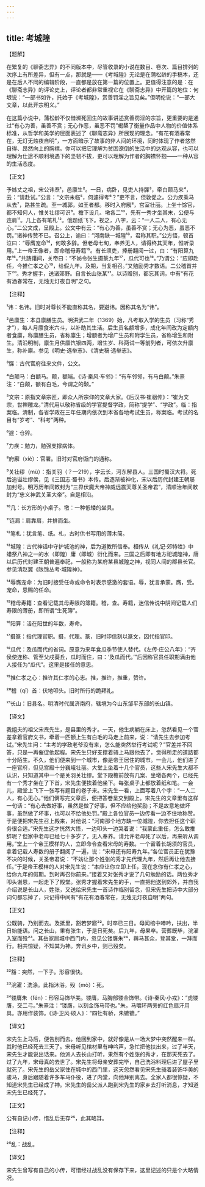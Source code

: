 ```yaml
---
---
---
```

title: 考城隍
---




【题解】


在繁复的《聊斋志异》的不同版本中，尽管收录的小说在数目、卷次、篇目排列的次序上有所差异，但有一点，那就是——《考城隍》无论是在蒲松龄的手稿本，还是在后人不同的编辑阶段，一直都是放在第一篇的位置上。更值得注意的是：在《聊斋志异》的评论史上，评论者都非常重视它在《聊斋志异》中开篇的地位：何垠说：“一部书如许，托始于《考城隍》，赏善罚淫之旨见矣。”但明伦说：“一部大文章，以此开宗明义。”

在这篇小说中，蒲松龄不仅借濒死回生的故事讲述赏善罚淫的宗旨，更重要的是通过“有心为善，虽善不赏；无心作恶，虽恶不罚”楬橥了衡量作品中人物的价值体系标准，从哲学和美学的层面表述了《聊斋志异》所展现的理念。“有花有酒春常在，无灯无烛夜自明”，一方面暗示了故事的非人间的环境，同时体现了作者悠然自得、昂然向上的胸襟。你可以把它理解为贫困潦倒的生活中的达观从容，也可以理解为仕途不顺利境遇下的坚韧不拔，更可以理解为作者的胸襟怀抱——一种从容的生活态度。


【正文】

予姊丈之祖，宋公讳焘¹，邑廪生²。一日，病卧，见吏人持牒³，牵白颠马来⁴，云：“请赴试。”公言：“文宗未临⁵，何遽得考⁶？”吏不言，但敦促之。公力疾乘马从去⁷，路甚生疏。至一城郭，如王者都。移时入府廨⁸，宫室壮丽。上坐十馀官，都不知何人，惟关壮缪可识⁹。檐下设几、墩各二¹⁰，先有一秀才坐其末，公便与连肩¹¹。几上各有笔札¹²。俄题纸飞下。视之，八字，云：“一人二人，有心无心。”二公文成，呈殿上。公文中有云：“有心为善，虽善不赏；无心为恶，虽恶不罚。”诸神传赞不已。召公上，谕曰：“河南缺一城隍¹³，君称其职。”公方悟，顿首泣曰：“辱膺宠命¹⁴，何敢多辞。但老母七旬，奉养无人，请得终其天年，惟听录用。”上一帝王像者，即命稽母寿籍¹⁵。有长须吏，捧册翻阅一过，白：“有阳算九年¹⁶。”共踌躇间，关帝曰：“不妨令张生摄篆九年¹⁷，瓜代可也¹⁸。”乃谓公：“应即赴任，今推仁孝之心¹⁹，给假九年。及期，当复相召。”又勉励秀才数语。二公稽首并下²⁰。秀才握手，送诸郊野。自言长山张某²¹。以诗赠别，都忘其词，中有“有花有酒春常在，无烛无灯夜自明”之句。

【注释】


¹讳：名讳。旧时对尊长不能直称其名，要避讳。因称其名为“讳”。

²邑廪生：本县廪膳生员。明洪武二年（1369）始，凡考取入学的生员（习称“秀才”），每人月廪食米六斗，以补助其生活。后生员名额增多，成化年间改为定额内者食廪，称廪膳生员，省称廪生；增额者为增广生员和附学生员，省称增生和附生。清沿明制，廪生月供廪饩银四两，增生岁、科两试一等前列者，可依次升廪生，称补廪。参见《明史·选举志》、《清史稿·选举志》。

³牒：古代官府往来文件，公文。

⁴白颠马：白额马。颠，额端。《诗·秦风·车邻》：“有车邻邻，有马白颠。”朱熹注：“白颠，额有白毛，今谓之的颡。”

⁵文宗：原指文章宗匠，即众人所宗仰的文章大家。《后汉书·崔骃传》：“崔为文宗，世禅雕龙。”清代用以敬称省级的学官提督学政，简称“提学”、“学政”。临：指案临。清制，各省学政在三年任期内依次到本省各地考试生员，称案临。考试的名目有“岁考”、“科考”两种。

⁶遽：仓猝。

⁷力疾：勉力，勉强支撑病体。

⁸府廨（xiè）：官署。旧时对官府衙门的通称。

⁹关壮缪（mù）：指关羽（？—219），字云长，河东解县人。三国时蜀汉大将。死后追谥壮缪侯，见《三国志·蜀书》本传。后逐渐被神化，宋以后历代封建王朝屡加封号。明万历年间敕封为“三界伏魔大帝神威远震天尊关圣帝君”，清顺治年间敕封为“忠义神武关圣大帝”。自是相沿。

¹⁰几：长方形的小桌子。墩：一种低矮的坐具。

¹¹连肩：肩靠肩，并排而坐。

¹²笔札：犹言笔、纸。札，古时供书写用的薄木简。

¹³城隍：古代神话中守护城池的神，后为道教所信奉。相传从《礼记·郊特牲》中蜡祭八神之一的水（即隍）庸（即城）衍化而来。三国之后即有地方祀城隍神，唐以后历代封建王朝普遍奉祀，一般称为某府某县城隍之神，视同人间的郡县长官。参见清赵翼《陔馀丛考·城隍神》。

¹⁴辱膺宠命：为旧时接受任命或命令时表示感激的套语。辱，犹言承蒙。膺，受。宠命，恩赐的任命。

¹⁵稽母寿籍：查看记载其母寿限的簿籍。稽，查。寿籍，迷信传说中阴间记载人们寿限的薄册，即所谓“生死簿”。

¹⁶阳算：活在阳世的年数，寿命。

¹⁷摄篆：指代理官职。摄，代理。篆，旧时印信刻以篆文，因代指官印。

¹⁸瓜代：及瓜而代的省词。原意为来年食瓜季节使人替代。《左传·庄公八年》：“齐侯使连称、管至父戍葵丘，瓜时而住，曰：‘及瓜而代。’”后因称官员任职期满由他人接任为“瓜代”。这里是接任的意思。

¹⁹推仁孝之心：推许其仁孝的心志。推，推许，推重，赞许。

²⁰稽（qǐ）首：伏地叩头。旧时所行的跪拜礼。

²¹长山：旧县名。明清时代属济南府，辖境为今山东邹平东部的长山镇。





【译文】


我姐夫的祖父宋焘先生，是县里的秀才。一天，他生病躺在床上，忽然看见一个官差拿着官府文书，牵着一匹额上生有白毛的马走上前来，说：“请先生去参加考试。”宋先生问：“主考的学政老爷没有来，怎么能突然举行考试呢？”官差并不回答，只是一再催促他起程。宋先生只好支撑着骑上马跟他去了，觉得所走的道路都十分陌生。不久，他们便来到一个城市，像是帝王居住的城市。一会儿，他们进了一座官府，但见宫殿十分巍峨壮丽。大堂上坐着十几个官员，这些人宋先生大都不认识，只知道其中一个是关羽关壮缪。堂下殿檐前放有几案、坐墩各两个，已经先有一个秀才坐在了下首，宋先生便挨着他坐下。每张桌子上都放着纸和笔。一会儿，殿堂上飞下一张写有题目的卷子来。宋先生一看，上面写着八个字：“一人二人，有心无心。”他们俩写完文章后，便把答卷呈交到殿上。宋先生的文章里有这样一句话：“有心去做好事，虽然是做了好事，但不应给他奖励；不是故意地做坏事，虽然做了坏事，也可以不给他处罚。”殿上各位官员一边传看一边不住地称赞。于是便把宋先生召上殿来，对他说：“河南那个地方缺一位城隍，你去担任这个职务很合适。”宋先生这才恍然大悟，一边叩头一边哭着说：“我蒙此重任，怎么敢推辞呢？但家中老母已经七十多岁了，无人奉养。请允许老母死了以后，再来听从调用。”堂上一个帝王模样的人，立即命令查看宋母的寿数。一个留着长胡须的官员，拿着记载人寿数的册子翻阅了一遍，说：“宋母还有阳寿九年。”各位官员正在犹豫不决的时候，关圣帝君说：“不妨让那个姓张的秀才先代理九年，然后再让他去接任。”于是帝王模样的人对宋先生说：“本应让你立即上任，现在念你有仁孝之心，给你九年的假期。到时再召你前来。”接着又对张秀才说了几句勉励的话。两位秀才叩头谢恩，一起走下了殿堂。张秀才握着宋先生的手，一直把他送到郊外，并自我介绍说是长山人，姓张，又送给宋先生一首诗作临别留念，但宋先生把诗中大部分词句都忘掉了，只记得中间有“有花有酒春常在，无烛无灯夜自明”两句。


【正文】

公既骑，乃别而去。及抵里，豁若梦寤²²。时卒已三日。母闻棺中呻吟，扶出，半日始能语。问之长山，果有张生，于是日死矣。后九年，母果卒。营葬既毕，浣濯入室而殁²³。其岳家居城中西门内，忽见公镂膺朱²⁴，舆马甚众，登其堂，一拜而行。相共惊疑，不知其为神。奔讯乡中，则已殁矣。

【注释】


²²豁：突然，一下子。形容很快。

²³浣濯：洗涤。此指沐浴。殁（mò）：死。

²⁴镂膺朱（fén）：形容马饰华美。镂膺，马胸部镂金饰带。《诗·秦风·小戎》：“虎镂膺，交二弓。”朱熹注：“镂膺，以刻金饰马带也。”朱，马嚼环两旁的红色扇汗用具。亦用作装饰。《诗·卫风·硕人》：“四牡有骄，朱镳镳。”





【译文】


宋先生上马后，便告别而去。他回到家中，就好像是从一场大梦中突然醒来一样。其时他已经死去三天了。宋母听见棺材里有呻吟声，急忙把他扶出来，过了半天，宋先生才能说出话来。他派人去长山打听，果然有个姓张的秀才，在那天死去了。过了九年，宋母真的去世了。宋先生将母亲安葬完毕，自己洗浴料理后进了屋子里就死了。宋先生的岳父家住在城中的西门里，这天忽然看见宋先生骑着装饰华美的骏马，身后跟随着许多车马仆役，进了内堂，向他拜别离去。全家人都很惊疑，不知道宋先生已经成了神。宋先生的岳父派人跑到宋先生的家乡去打听消息，才知道宋先生已经死了。


【正文】

公有自记小传，惜乱后无存²⁵，此其略耳。

【注释】


²⁵乱：战乱。





【译文】


宋先生曾写有自己的小传，可惜经过战乱没有保存下来，这里记述的只是个大略情况。